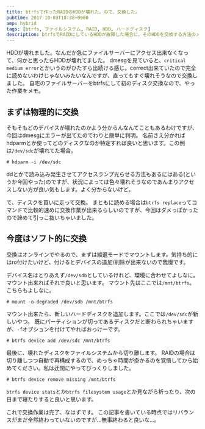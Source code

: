```yaml
---
title: btrfsで作ったRAIDのHDDが壊れた。ので、交換した。
pubtime: 2017-10-03T18:38+0900
amp: hybrid
tags: [btrfs, ファイルシステム, RAID, HDD, ハードディスク]
description: btrfsでRAIDにしているHDDが故障した場合に、そのHDDを交換する方法のメモです。
---
```


HDDが壊れました。なんだか急にファイルサーバーにアクセス出来なくなって、何かと思ったらHDDが壊れてました。
dmesgを見ていると、`critical medium error`とかいうのがひたすら出続ける感じ。correct出来ていたので完全に読めないわけじゃないみたいなんですが、直ってもすぐ壊れそうなので交換しました。
自宅のファイルサーバーをbtrfsにして初のディスク交換なので、やった作業をメモ。

## まずは物理的に交換
そもそもどのデバイスが壊れたのかよう分からんなんてこともあるわけですが、今回はdmesgにエラーが出てたのでわりと簡単に判明。
名前さえ分かればhdparmとか使ってどのディスクなのか特定すれば良いと思います。この例は`/dev/sdc`が壊れてた場合。

```
# hdparm -i /dev/sdc
```

ddとかで読み込み発生させてアクセスランプ光らせる方法もあるにはある(というか今回やった)のですが、状況によっては色々壊れそうなのであんまりアクセスしない方が良い気もします。よく分からないけど。

で、ディスクを買いに走って交換。
まともに読める場合は`btrfs replace`ってコマンドで比較的速めに交換作業が出来るらしいのですが、今回はダメっぽかったので諦めて引っこ抜いちゃいました。

## 今度はソフト的に交換
交換はオンラインでやるので、まずは縮退モードでマウントします。気持ち的にはro付けたいけど、付けるとデバイスの追加/削除が出来ないので我慢です。

デバイス名はとりあえず`/dev/sdb`としているけれど、環境に合わせてよしなに。マウント出来ればそれで良いと思います。
マウント先はここでは`/mnt/btrfs`。こちらもよしなに。

```
# mount -o degraded /dev/sdb /mnt/btrfs
```

マウント出来たら、新しいハードディスクを追加します。ここでは`/dev/sdc`が新しいやつ。
既にパーティションが切ってあるディスクだと断わられちゃいますが、`-f`オプションを付けてやればおっけーです。

```
# btrfs device add /dev/sdc /mnt/btrfs
```

最後に、壊れたディスクをファイルシステムから切り離します。
RAIDの場合は切り離しつつ自動で再構成するので、めっちゃ時間が掛かるのを覚悟してから始めてください。私は迂闊にやってびっくりしました。

```
# btrfs device remove missing /mnt/btrfs
```

`btrfs device stats`とか`btrfs filesystem usage`とか見ながら祈ったり、次の日まで寝たりすると良いと思います。

これで交換作業は完了、なはずです。
この記事を書いている時点ではリバランスがまだ全然終わっていないのですが…無事終わると良いな…。
